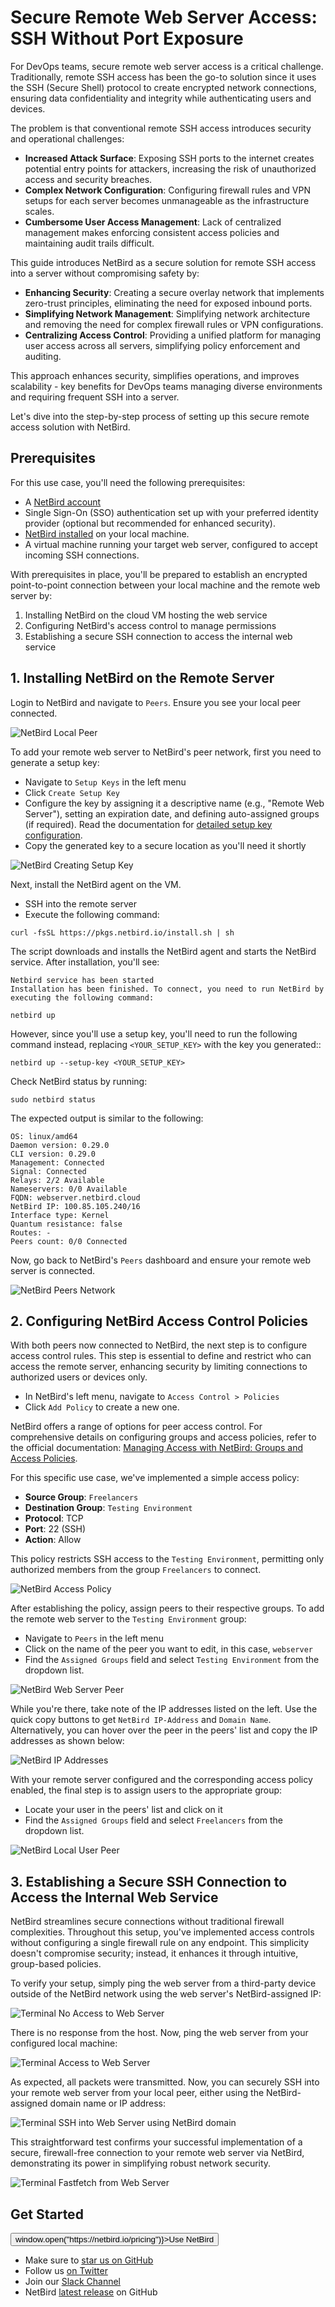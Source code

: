 # Secure Remote Web Server Access: SSH Without Port Exposure

For DevOps teams, secure remote web server access is a critical challenge. Traditionally, remote SSH access has been the go-to solution since it uses the SSH (Secure Shell) protocol to create encrypted network connections, ensuring data confidentiality and integrity while authenticating users and devices.

The problem is that conventional remote SSH access introduces security and operational challenges:

* **Increased Attack Surface**: Exposing SSH ports to the internet creates potential entry points for attackers, increasing the risk of unauthorized access and security breaches.
* **Complex Network Configuration**: Configuring firewall rules and VPN setups for each server becomes unmanageable as the infrastructure scales.
* **Cumbersome User Access Management**: Lack of centralized management makes enforcing consistent access policies and maintaining audit trails difficult.

This guide introduces NetBird as a secure solution for remote SSH access into a server without compromising safety by:

* **Enhancing Security**: Creating a secure overlay network that implements zero-trust principles, eliminating the need for exposed inbound ports.
* **Simplifying Network Management**: Simplifying network architecture and removing the need for complex firewall rules or VPN configurations.
* **Centralizing Access Control**: Providing a unified platform for managing user access across all servers, simplifying policy enforcement and auditing.

This approach enhances security, simplifies operations, and improves scalability - key benefits for DevOps teams managing diverse environments and requiring frequent SSH into a server.

Let's dive into the step-by-step process of setting up this secure remote access solution with NetBird.

## Prerequisites

For this use case, you'll need the following prerequisites:

* A [NetBird account](https://app.netbird.io/)
* Single Sign-On (SSO) authentication set up with your preferred identity provider (optional but recommended for enhanced security).
* [NetBird installed](/how-to/installation) on your local machine.
* A virtual machine running your target web server, configured to accept incoming SSH connections.

With prerequisites in place, you'll be prepared to establish an encrypted point-to-point connection between your local machine and the remote web server by:

1. Installing NetBird on the cloud VM hosting the web service
2. Configuring NetBird's access control to manage permissions
3. Establishing a secure SSH connection to access the internal web service

## 1. Installing NetBird on the Remote Server

Login to NetBird and navigate to `Peers`. Ensure you see your local peer connected.

![NetBird Local Peer](/docs-static/img/how-to-guides/peers/owyUeUn.png)

To add your remote web server to NetBird's peer network, first you need to generate a setup key:

* Navigate to `Setup Keys` in the left menu
* Click `Create Setup Key`
* Configure the key by assigning it a descriptive name (e.g., "Remote Web Server"), setting an expiration date, and defining auto-assigned groups (if required). Read the documentation for [detailed setup key configuration](/how-to/register-machines-using-setup-keys).
* Copy the generated key to a secure location as you'll need it shortly

![NetBird Creating Setup Key](/docs-static/img/how-to-guides/peers/jQ5rhEb.png)

Next, install the NetBird agent on the VM.

* SSH into the remote server
* Execute the following command:

```shell
curl -fsSL https://pkgs.netbird.io/install.sh | sh
```

The script downloads and installs the NetBird agent and starts the NetBird service. After installation, you'll see:

```shell
Netbird service has been started
Installation has been finished. To connect, you need to run NetBird by executing the following command:

netbird up
```

However, since you'll use a setup key, you'll need to run the following command instead, replacing `<YOUR_SETUP_KEY>` with the key you generated::

```shell
netbird up --setup-key <YOUR_SETUP_KEY>
```

Check NetBird status by running:

```shell
sudo netbird status
```

The expected output is similar to the following:

```shell
OS: linux/amd64
Daemon version: 0.29.0
CLI version: 0.29.0
Management: Connected
Signal: Connected
Relays: 2/2 Available
Nameservers: 0/0 Available
FQDN: webserver.netbird.cloud
NetBird IP: 100.85.105.240/16
Interface type: Kernel
Quantum resistance: false
Routes: -
Peers count: 0/0 Connected
```

Now, go back to NetBird's `Peers` dashboard and ensure your remote web server is connected.

![NetBird Peers Network](/docs-static/img/how-to-guides/peers/8I1WVEx.png)

## 2. Configuring NetBird Access Control Policies
With both peers now connected to NetBird, the next step is to configure access control rules. This step is essential to define and restrict who can access the remote server, enhancing security by limiting connections to authorized users or devices only.

* In NetBird's left menu, navigate to `Access Control > Policies`
* Click `Add Policy` to create a new one.

NetBird offers a range of options for peer access control. For comprehensive details on configuring groups and access policies, refer to the official documentation: [Managing Access with NetBird: Groups and Access Policies](/how-to/manage-network-access).

For this specific use case, we've implemented a simple access policy:

* **Source Group**: `Freelancers`
* **Destination Group**: `Testing Environment`
* **Protocol**: TCP
* **Port**: 22 (SSH)
* **Action**: Allow

This policy restricts SSH access to the `Testing Environment`, permitting only authorized members from the group `Freelancers` to connect.

![NetBird Access Policy](/docs-static/img/how-to-guides/peers/AgB9Asr.png)

After establishing the policy, assign peers to their respective groups. To add the remote web server to the `Testing Environment` group:

* Navigate to `Peers` in the left menu
* Click on the name of the peer you want to edit, in this case, `webserver`
* Find the `Assigned Groups` field and select `Testing Environment` from the dropdown list.

![NetBird Web Server Peer](/docs-static/img/how-to-guides/peers/QXb6lLs.png)

While you're there, take note of the IP addresses listed on the left. Use the quick copy buttons to get `NetBird IP-Address` and `Domain Name`. Alternatively, you can hover over the peer in the peers' list and copy the IP addresses as shown below:

![NetBird IP Addresses](/docs-static/img/how-to-guides/peers/EVZssES.png)

With your remote server configured and the corresponding access policy enabled, the final step is to assign users to the appropriate group:

* Locate your user in the peers' list and click on it
* Find the `Assigned Groups` field and select `Freelancers` from the dropdown list.

![NetBird Local User Peer](/docs-static/img/how-to-guides/peers/LoNxwd4.png)

## 3. Establishing a Secure SSH Connection to Access the Internal Web Service

NetBird streamlines secure connections without traditional firewall complexities. Throughout this setup, you've implemented access controls without configuring a single firewall rule on any endpoint. This simplicity doesn't compromise security; instead, it enhances it through intuitive, group-based policies.

To verify your setup, simply ping the web server from a third-party device outside of the NetBird network using the web server's NetBird-assigned IP:

![Terminal No Access to Web Server](/docs-static/img/how-to-guides/peers/iHiFujr.png)

There is no response from the host. Now, ping the web server from your configured local machine:

![Terminal Access to Web Server](/docs-static/img/how-to-guides/peers/HKsAcFE.png)

As expected, all packets were transmitted. Now, you can securely SSH into your remote web server from your local peer, either using the NetBird-assigned domain name or IP address:

![Terminal SSH into Web Server using NetBird domain](https://imgur.com/itP1poM.png)

This straightforward test confirms your successful implementation of a secure, firewall-free connection to your remote web server via NetBird, demonstrating its power in simplifying robust network security.

![Terminal Fastfetch from Web Server](/docs-static/img/how-to-guides/peers/YoECY8k.png)

## Get Started

<p float="center" >
    <Button name="button" className="button-5" onClick={() => window.open("https://netbird.io/pricing")}>Use NetBird</Button>
</p>

- Make sure to [star us on GitHub](https://github.com/netbirdio/netbird)
- Follow us [on Twitter](https://twitter.com/netbird)
- Join our [Slack Channel](https://join.slack.com/t/netbirdio/shared_invite/zt-2p5zwhm4g-8fHollzrQa5y4PZF5AEpvQ)
- NetBird [latest release](https://github.com/netbirdio/netbird/releases) on GitHub
